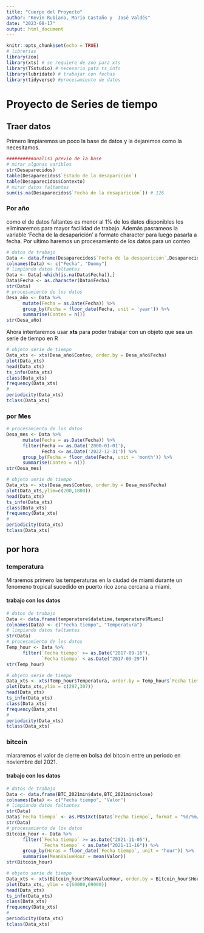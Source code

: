 ```yaml
---
title: "Cuerpo del Proyecto"
author: "Kevin Rubiano, Mario Castaño y  José Valdés"
date: "2023-08-17"
output: html_document
---
```


```r
knitr::opts_chunk$set(echo = TRUE)
# librerias
library(zoo)
library(xts) # se requiere de zoo para xts
library(TSstudio) # necesario pata ts_info
library(lubridate) # trabajar con fechas
library(tidyverse) #procesamiento de datos
```

# Proyecto de Series de tiempo

## Traer datos

Primero limpiaremos un poco la base de datos y la dejaremos como la necesitamos.

```r
##########analisi previo de la base
# mirar algunas varibles
str(Desaparecidos)
table(Desaparecidos$`Estado de la desaparición`)
table(Desaparecidos$Contexto)
# mirar datos faltantes
sum(is.na(Desaparecidos$`Fecha de la desaparición`)) # 126
```
### Por año
como el $%$ de datos faltantes es menor al 1% de los datos disponibles los eliminaremos para mayor facilidad de trabajo. Además pasrameos la variable 
'Fecha de la desaparición' a formato character para luego pasarla a fecha. 
Por ultimo haremos un procesamiento de los datos para un conteo

```r
# datos de trabajo
Data <- data.frame(Desaparecidos$`Fecha de la desaparición`,Desaparecidos$Contexto)
colnames(Data) <- c("Fecha", "Dummy")
# limpiando datoa faltantes
Data <- Data[-which(is.na(Data$Fecha)),]
Data$Fecha <- as.character(Data$Fecha)
str(Data)
# procesamiento de los datos
Desa_año <- Data %>% 
      mutate(Fecha = as.Date(Fecha)) %>% 
      group_by(Fecha = floor_date(Fecha, unit = 'year')) %>% 
      summarise(Conteo = n())
str(Desa_año)
```
Ahora intentaremos usar **xts** para poder trabajar con un objeto que sea un serie
de tiempo en R

```r
# objeto serie de tiempo
Data_xts <- xts(Desa_año$Conteo, order.by = Desa_año$Fecha)
plot(Data_xts)
head(Data_xts)
ts_info(Data_xts)
class(Data_xts)
frequency(Data_xts)
#
periodicity(Data_xts)
tclass(Data_xts)
```
### por Mes
```r
# procesamiento de los datos
Desa_mes <- Data %>% 
      mutate(Fecha = as.Date(Fecha)) %>% 
      filter(Fecha >= as.Date('2000-01-01'),
             Fecha <= as.Date('2022-12-31')) %>% 
      group_by(Fecha = floor_date(Fecha, unit = 'month')) %>% 
      summarise(Conteo = n())
str(Desa_mes)
```
```r
# objeto serie de tiempo
Data_xts <- xts(Desa_mes$Conteo, order.by = Desa_mes$Fecha)
plot(Data_xts,ylim=c(200,1800))
head(Data_xts)
ts_info(Data_xts)
class(Data_xts)
frequency(Data_xts)
#
periodicity(Data_xts)
tclass(Data_xts)
```
## por hora

### temperatura

Miraremos primero las temperaturas en la ciudad de miami durante un fenomeno tropical sucedido en puerto rico zona cercana a miami.

#### trabajo con los datos

```r
# datos de trabajo
Data <- data.frame(temperature$datetime,temperature$Miami)
colnames(Data) <- c("Fecha tiempo", "Temperatura")
# limpiando datos faltantes
str(Data)
# procesamiento de los datos
Temp_hour <- Data %>% 
      filter(`Fecha tiempo` >= as.Date("2017-09-16"),
             `Fecha tiempo` < as.Date("2017-09-29"))
str(Temp_hour)
```

```r
# objeto serie de tiempo
Data_xts <- xts(Temp_hour$Temperatura, order.by = Temp_hour$`Fecha tiempo`)
plot(Data_xts,ylim = c(297,307))
head(Data_xts)
ts_info(Data_xts)
class(Data_xts)
frequency(Data_xts)
#
periodicity(Data_xts)
tclass(Data_xts)
```
### bitcoin

miararemos el valor de cierre en bolsa del bitcoin entre un periodo en noviembre del 2021.

#### trabajo con los datos

```r
# datos de trabajo
Data <- data.frame(BTC_2021min$date,BTC_2021min$close)
colnames(Data) <- c("Fecha tiempo", "Valor")
# limpiando datos faltantes
str(Data)
Data$`Fecha tiempo` <- as.POSIXct(Data$`Fecha tiempo`, format = "%d/%m/%Y %H:%M")
str(Data)
# procesamiento de los datos
Bitcoin_hour <- Data %>% 
      filter(`Fecha tiempo` >= as.Date("2021-11-05"),
             `Fecha tiempo` < as.Date("2021-11-16")) %>% 
      group_by(Horas = floor_date(`Fecha tiempo`, unit = "hour")) %>% 
      summarise(MeanValueHour = mean(Valor))
str(Bitcoin_hour)
```
```r
# objeto serie de tiempo
Data_xts <- xts(Bitcoin_hour$MeanValueHour, order.by = Bitcoin_hour$Horas)
plot(Data_xts, ylim = c(60000,69000))
head(Data_xts)
ts_info(Data_xts)
class(Data_xts)
frequency(Data_xts)
#
periodicity(Data_xts)
tclass(Data_xts)
```













